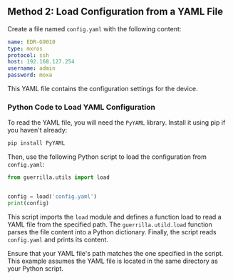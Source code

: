 ## Method 2: Load Configuration from a YAML File

Create a file named `config.yaml` with the following content:
  
```yaml showLineNumbers filename="config.yaml"
name: EDR-G9010
type: mxros
protocol: ssh
host: 192.168.127.254
username: admin
password: moxa
```

This YAML file contains the configuration settings for the device.

### Python Code to Load YAML Configuration

To read the YAML file, you will need the `PyYAML` library. Install it using pip if you haven't already:
```bash
pip install PyYAML
```
Then, use the following Python script to load the configuration from `config.yaml`:

```py
from guerrilla.utils import load


config = load('config.yaml')
print(config)
```

This script imports the `load` module and defines a function load to read a YAML file from the specified path. 
The `guerrilla.utild.load` function parses the file content into a Python dictionary. Finally, the script reads `config.yaml` and prints its content.

Ensure that your YAML file's path matches the one specified in the script. 
This example assumes the YAML file is located in the same directory as your Python script.